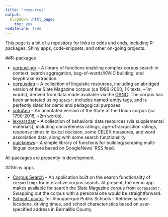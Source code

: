 ```yaml
---
title: "resources"
output:
  blogdown::html_page:
    toc: yes
nodateline: true
---
```


This page is a bit of a repository for links to odds and ends, including R-packages, Shiny apps, code-snippets, and other on-going projects.

##R-packages

* [corpuslingr](https://github.com/jaytimm/corpuslingr#corpuslingr-an-r-package-for-complex-corpus-search-and-web-based-corpus-creation) -- A library of functions enabling complex corpus search in context, search aggregation, bag-of-words/KWIC building, and keyphrase extraction.
* [corpusdatr](https://github.com/jaytimm/corpusdatr#corpusdatr-a-collection-of-corpora-for-linguists-and-digital-humanists) -- A collection of linguistic resources, including an abridged version of the Slate Magazine corpus (ca 1996-2000, 1K texts, ~1m words), derived from data made available via the [OANC]().  The corpus has been annotated using `spacyr`, includes named-entity tags, and is perfectly sized for demo and pedagogical purposes.
* [sotuAnn](https://github.com/jaytimm/sotuAnn) --  An annotated version of the State of the Union corpus (ca 1790-2016, ~2m words). 
* [lexvarsdatr](https://github.com/jaytimm/lexvarsdatr#lexvarsdatr) -- A collection of behavioral data resources (via supplemental materials), including concreteness ratings, age-of-acquisition ratings, response times in lexical decision, some CELEX measures, and word association data, along with some search functionality.
* [quicknews](https://github.com/jaytimm/quicknews) --  A simple library of functions for building/scraping multi-lingual corpora based on GoogleNews' RSS feed. 
 
All packages are presently in development.


##Shiny apps

* [Corpus Search](https://jasontimm.shinyapps.io/corpusQuery/) -- An application built on the search functionality of `corpuslingr` for interactive corpus search. At present, the demo app makes available for search the Slate Magazine corpus from `corpusdatr`.  Swapping out the corpus with a personal one would be straightforward.
* [School Locator](https://jasontimm.shinyapps.io/school_locator/) for Albuquerque Public Schools -- Retrieve school locations, driving times, and school characteristics based on user-specified address in Bernalillo County.
